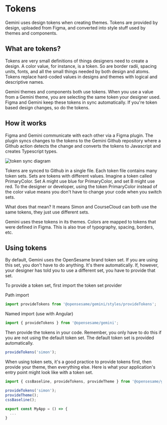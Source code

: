 
<Meta title="Develop with Gemini/Tokens" />

<h1>Tokens</h1>
<p>
  Gemini uses design tokens when creating themes. Tokens are provided by design, uploaded from Figma, and converted into style stuff used by
  themes and components.
</p>
<h2>What are tokens?</h2>
<p>
  Tokens are very small definitions of things designers need to create a design. A color value, for instance, is a token. So are border
  radii, spacing units, fonts, and all the small things needed by both design and atoms. Tokens replace hard-coded values in designs and
  themes with logical and descriptive names.
</p>
<p>
  Gemini themes and components both use tokens. When you use a value from a Gemini theme, you are selecting the same token your designer
  used. Figma and Gemini keep these tokens in sync automatically. If you're token based design changes, so do the tokens.
</p>
<h2>How it works</h2>
<p>
  Figma and Gemini communicate with each other via a Figma plugin. The plugin syncs changes to the tokens to the Gemini Github repository
  where a Github action detects the change and converts the tokens to Javascript and creates Typescript types.
</p>
<p>
  <img src="images/token-sets.png" alt="token sync diagram" />
</p>
<p>
  Tokens are synced to Github in a single file. Each token file contains many token sets. Sets are tokens with different values. Imagine a
  token called PrimaryColor. Set A might use blue for PrimaryColor, and set B might use red. To the designer or developer, using the token
  PrimaryColor instead of the color value means you don't have to change your code when you switch sets.
</p>
<p>What does that mean? It means Simon and CourseCloud can both use the same tokens, they just use different sets.</p>
<p>
  Gemini uses these tokens in its themes. Colors are mapped to tokens that were defined in Figma. This is also true of typography, spacing,
  borders, etc.
</p>
<h2>Using tokens</h2>
<p>
  By default, Gemini uses the OpenSesame brand token set. If you are using this set, you don't have to do anything. It's there
  automatically. If, however, your designer has told you to use a different set, you have to provide that set.
</p>
<p>To provide a token set, first import the token set provider</p>

Path import

```javascript
import provideTokens from '@opensesame/gemini/styles/provideTokens';
```

Named import (use with Angular)

```javascript
import { provideTokens } from '@opensesame/gemini';
```

<p>
  Then provide the tokens in your code. Remember, you only have to do this if you are not using the default token set. The default token set
  is provided automatically.
</p>

```javascript
provideTokens('simon');
```

<p>
  When using token sets, it's a good practice to provide tokens first, then provide your theme, then everything else. Here is what your
  application's entry point might look like with a token set.
</p>

```javascript
import { cssBaseline, provideTokens, provideTheme } from '@opensesame/gemini';

provideTokens('simon');
provideTheme();
cssBaseline();

export const MyApp = () => {
  ...
}
```
